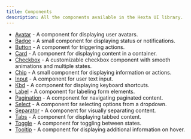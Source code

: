 ```yaml
---
title: Components
description: All the components available in the Hexta UI library.
---
```


- [Avatar](/docs/ui/avatar) - A component for displaying user avatars.
- [Badge](/docs/ui/badge) - A small component for displaying status or notifications.
- [Button](/docs/ui/button) - A component for triggering actions.
- [Card](/docs/ui/card) - A component for displaying content in a container.
- [Checkbox](/docs/ui/checkbox) - A customizable checkbox component with smooth animations and multiple states.
- [Chip](/docs/ui/chip) - A small component for displaying information or actions.
- [Input](/docs/ui/input) - A component for user text input.
- [Kbd](/docs/ui/kbd) - A component for displaying keyboard shortcuts.
- [Label](/docs/ui/label) - A component for labeling form elements.
- [Pagination](/docs/ui/pagination) - A component for navigating paginated content.
- [Select](/docs/ui/select) - A component for selecting options from a dropdown.
- [Separator](/docs/ui/separator) - A component for visually separating content.
- [Tabs](/docs/ui/tabs) - A component for displaying tabbed content.
- [Toggle](/docs/ui/toggle) - A component for toggling between states.
- [Tooltip](/docs/ui/tooltip) - A component for displaying additional information on hover.

